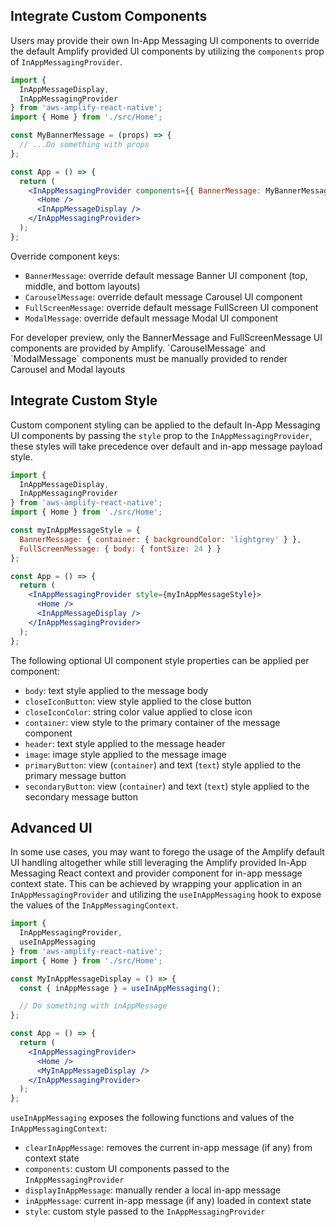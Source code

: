 ## Integrate Custom Components

Users may provide their own In-App Messaging UI components to override the default Amplify provided UI components by utilizing the `components` prop of `InAppMessagingProvider`.

```jsx
import {
  InAppMessageDisplay,
  InAppMessagingProvider
} from 'aws-amplify-react-native';
import { Home } from './src/Home';

const MyBannerMessage = (props) => {
  // ...Do something with props
};

const App = () => {
  return (
    <InAppMessagingProvider components={{ BannerMessage: MyBannerMessage }}>
      <Home />
      <InAppMessageDisplay />
    </InAppMessagingProvider>
  );
};
```

Override component keys:

- `BannerMessage`: override default message Banner UI component (top, middle, and bottom layouts)
- `CarouselMessage`: override default message Carousel UI component
- `FullScreenMessage`: override default message FullScreen UI component
- `ModalMessage`: override default message Modal UI component

<Callout informational>
  For developer preview, only the BannerMessage and FullScreenMessage UI
  components are provided by Amplify. `CarouselMessage` and `ModalMessage`
  components must be manually provided to render Carousel and Modal layouts
</Callout>

## Integrate Custom Style

Custom component styling can be applied to the default In-App Messaging UI components by passing the `style` prop to the `InAppMessagingProvider`, these styles will take precedence over default and in-app message payload style.

```jsx
import {
  InAppMessageDisplay,
  InAppMessagingProvider
} from 'aws-amplify-react-native';
import { Home } from './src/Home';

const myInAppMessageStyle = {
  BannerMessage: { container: { backgroundColor: 'lightgrey' } },
  FullScreenMessage: { body: { fontSize: 24 } }
};

const App = () => {
  return (
    <InAppMessagingProvider style={myInAppMessageStyle}>
      <Home />
      <InAppMessageDisplay />
    </InAppMessagingProvider>
  );
};
```

The following optional UI component style properties can be applied per component:

- `body`: text style applied to the message body
- `closeIconButton`: view style applied to the close button
- `closeIconColor`: string color value applied to close icon
- `container`: view style to the primary container of the message component
- `header`: text style applied to the message header
- `image`: image style applied to the message image
- `primaryButton`: view (`container`) and text (`text`) style applied to the primary message button
- `secondaryButton`: view (`container`) and text (`text`) style applied to the secondary message button

## Advanced UI

In some use cases, you may want to forego the usage of the Amplify default UI handling altogether while still leveraging the Amplify provided In-App Messaging React context and provider component for in-app message context state. This can be achieved by wrapping your application in an `InAppMessagingProvider` and utilizing the `useInAppMessaging` hook to expose the values of the `InAppMessagingContext`.

```jsx
import {
  InAppMessagingProvider,
  useInAppMessaging
} from 'aws-amplify-react-native';
import { Home } from './src/Home';

const MyInAppMessageDisplay = () => {
  const { inAppMessage } = useInAppMessaging();

  // Do something with inAppMessage
};

const App = () => {
  return (
    <InAppMessagingProvider>
      <Home />
      <MyInAppMessageDisplay />
    </InAppMessagingProvider>
  );
};
```

`useInAppMessaging` exposes the following functions and values of the `InAppMessagingContext`:

- `clearInAppMessage`: removes the current in-app message (if any) from context state
- `components`: custom UI components passed to the `InAppMessagingProvider`
- `displayInAppMessage`: manually render a local in-app message
- `inAppMessage`: current in-app message (if any) loaded in context state
- `style`: custom style passed to the `InAppMessagingProvider`
